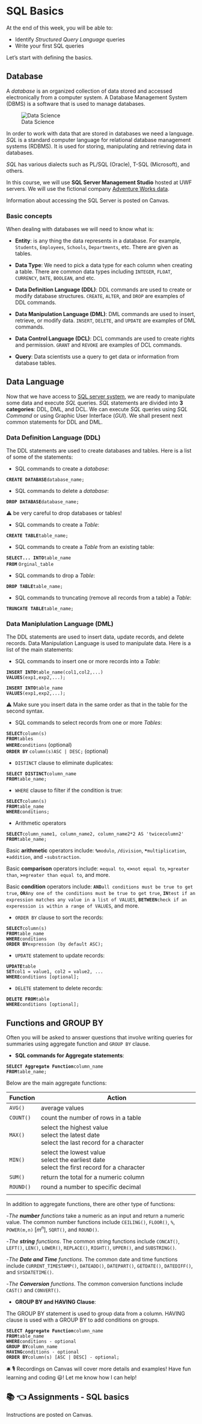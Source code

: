 <!-- 143.88.64.56-->

# SQL Basics {.unnumbered}

At the end of this week, you will be able to:

-   Identify *Structured Query Language* queries
-   Write your first SQL queries

Let's start with defining the basics.

## Database {.unnumbered}

A *database* is an organized collection of data stored and accessed electronically from a computer system. A Database Management System (DBMS) is a software that is used to manage databases.

![Data Science](/img/DSWorkflow.png){alt="Data Science"}

In order to work with data that are stored in databases we need a language. *SQL* is a standard computer language for relational database management systems (RDBMS). It is used for storing, manipulating and retrieving data in databases.

*SQL* has various dialects such as PL/SQL (Oracle), T-SQL (Microsoft), and others.

In this course, we will use **SQL Server Management Studio** hosted at UWF servers. We will use the fictional company [Adventure Works data](https://docs.microsoft.com/en-us/previous-versions/sql/sql-server-2008/ms124623(v=sql.100)){target="_blank"}.

Information about accessing the SQL Server is posted on Canvas.

### Basic concepts {.unnumbered}

When dealing with databases we will need to know what is:

-   **Entity**: is any thing the data represents in a database. For example, `Students`, `Employees`, `Schools`, `Departments`, etc. There are given as tables.

-   **Data Type**: We need to pick a data type for each column when creating a table. There are common data types including `INTEGER`, `FLOAT`, `CURRENCY`, `DATE`, `BOOLEAN`, and etc.

-   **Data Definition Language (DDL)**: DDL commands are used to create or modify database structures. `CREATE`, `ALTER`, and `DROP` are examples of DDL commands.

-   **Data Manipulation Language (DML)**: DML commands are used to insert, retrieve, or modify data. `INSERT`, `DELETE`, and `UPDATE` are examples of DML commands.

-   **Data Control Language (DCL)**: DCL commands are used to create rights and permission. `GRANT` and `REVOKE` are examples of DCL commands.

-   **Query**: Data scientists use a query to get data or information from database tables.

## Data Language {.unnumbered}

Now that we have access to [SQL server system](https://argoapps.uwf.edu/vpn/index.html){target="_blank"}, we are ready to manipulate some data and execute *SQL* queries. *SQL* statements are divided into **3 categories**: DDL, DML, and DCL. We can execute *SQL* queries using *SQL Command* or using Graphic User Interface (*GUI*). We shall present next common statements for DDL and DML.

### Data Definition Language (DDL) {.unnumbered}

The DDL statements are used to create databases and tables. Here is a list of some of the statements:

-   SQL commands to create a *database*:

::: rmdnote
<p align="left">

**`CREATE DATABASE`**`database_name;`

</p>
:::

-   SQL commands to delete a *database*:

::: rmdnote
<p align="left">

**`DROP DATABASE`**`database_name;`

</p>
:::

⚠️ be very careful to drop databases or tables!

-   SQL commands to create a *Table*:

::: rmdnote
<p align="left">

**`CREATE TABLE`**`table_name;`

</p>
:::

-   SQL commands to create a *Table* from an existing table:

::: rmdnote
<p align="left">

**`SELECT... INTO`**`table_name`<br/> **`FROM`** `Orginal_table`

</p>
:::

-   SQL commands to drop a *Table*:

::: rmdnote
<p align="left">

**`DROP TABLE`**`table_name;`

</p>
:::

-   SQL commands to truncating (remove all records from a table) a *Table*:

::: rmdnote
<p align="left">

**`TRUNCATE TABLE`**`table_name;`

</p>
:::

### **Data Maniplulation Language (DML)** {.unnumbered}

The DDL statements are used to insert data, update records, and delete records. Data Manipulation Language is used to manipulate data. Here is a list of the main statements:

-   SQL commands to insert one or more records into a *Table*:

::: rmdnote
<p align="left">

**`INSERT INTO`**`table_name(col1,col2,...)` <br/> **`VALUES`**`(exp1,exp2,...);`

</p>
:::

::: rmdnote
<p align="left">

**`INSERT INTO`**`table_name` <br/> **`VALUES`**`(exp1,exp2,...);`

</p>
:::

⚠️ Make sure you insert data in the same order as that in the table for the second syntax.

-   SQL commands to select records from one or more *Tables*:

::: rmdnote
<p align="left">

**`SELECT`**`column(s)` <br/> **`FROM`**`tables`<br/> **`WHERE`**`conditions` (optional)<br/> **`ORDER BY`** `column(s)ASC | DESC;` (optional)

</p>
:::

-   `DISTINCT` clause to eliminate duplicates:

::: rmdnote
<p align="left">

**`SELECT DISTINCT`**`column_name` <br/> **`FROM`**`table_name;`<br/>

</p>
:::

-   `WHERE` clause to filter if the condition is true:

::: rmdnote
<p align="left">

**`SELECT`**`column(s)` <br/> **`FROM`**`table_name`<br/> **`WHERE`**`conditions;`<br/>

</p>
:::

-   Arithmetic operators

::: rmdnote
<p align="left">

**`SELECT`**`column_name1, column_name2, column_name2*2 AS 'twicecolumn2'` <br/> **`FROM`**`table_name;`<br/>

</p>
:::

Basic **arithmetic** operators include: **`%`**`modulo`, **`/`**`division`, **`*`**`multiplication`, **`+`**`addition`, and **`-`**`substraction`.

Basic **comparison** operators include: **`=`**`equal to`, **`<>`**`not equal to`, **`>`**`greater than`, **`>=`**`greater than equal to`, and more.

Basic **condition** operators include: **`AND`**`all conditions must be true to get true`, **`OR`**`Any one of the conditions must be true to get true`, **`IN`**`test if an expression matches any value in a list of VALUES`, **`BETWEEN`**`check if an experession is within a range of VALUES`, and more.

-   `ORDER BY` clause to sort the records:

::: rmdnote
<p align="left">

**`SELECT`**`column(s)` <br/> **`FROM`**`table_name`<br/> **`WHERE`**`conditions`<br/> **`ORDER BY`**`expression (by default ASC);`

</p>
:::

-   `UPDATE` statement to update records:

::: rmdnote
<p align="left">

**`UPDATE`**`table` <br/> **`SET`**`col1 = value1, col2 = value2, ...`<br/> **`WHERE`**`conditions [optional];`

</p>
:::

-   `DELETE` statement to delete records:

::: rmdnote
<p align="left">

**`DELETE FROM`**`table` <br/> **`WHERE`**`conditions [optional];`

</p>
:::

## Functions and GROUP BY {.unnumbered}

Often you will be asked to answer questions that involve writing queries for summaries using aggregate function and `GROUP BY` clause.

-   **SQL commands for Aggregate statements**:

::: rmdnote
<p align="left">

**`SELECT Aggregate Function`**`column_name` <br/> **`FROM`**`table_name;`

</p>
:::

Below are the main aggregate functions:

| Function  | Action                                                                                              |
|-----------|-----------------------------------------------------------------------------------------------------|
| `AVG()`   | average values                                                                                      |
| `COUNT()` | count the number of rows in a table                                                                 |
| `MAX()`   | select the highest value <br/> select the latest date <br/>select the last record for a character   |
| `MIN()`   | select the lowest value <br/> select the earliest date <br/>select the first record for a character |
| `SUM()`   | return the total for a numeric column                                                               |
| `ROUND()` | round a number to specific decimal                                                                  |
|           |                                                                                                     |

In addition to aggregate functions, there are other type of functions:

\-*The **number** functions* take a numeric as an input and return a numeric value. The common number functions include `CEILING()`, `FLOOR()`, `%`, `POWER(m,n)` \[$m^n$\], `SQRT()`, and `ROUND()`.

\-*The **string** functions*. The common string functions include `CONCAT()`, `LEFT()`, `LEN()`, `LOWER()`, `REPLACE()`, `RIGHT()`, `UPPER()`, and `SUBSTRING()`.

\-*The **Date and Time** functions*. The common date and time functions include `CURRENT_TIMESTAMP()`, `DATEADD()`, `DATEPART()`, `GETDATE()`, `DATEDIFF()`, and `SYSDATETIME()`.

\-*The **Conversion** functions*. The common conversion functions include `CAST()` and `CONVERT()`.

-   **GROUP BY and HAVING Clause**:

The GROUP BY statement is used to group data from a column. HAVING clause is used with a GROUP BY to add conditions on groups.

::: rmdnote
<p align="left">

**`SELECT Aggregate Function`**`column_name` <br/> **`FROM`**`table_name`<br/> **`WHERE`**`conditions - optional`<br/> **`GROUP BY`**`column_name`<br/> **`HAVING`**`conditions - optional`<br/> **`ORDER BY`**`column(s) [ASC | DESC] - optional;`

</p>
:::

🛎 🎙️ Recordings on Canvas will cover more details and examples! Have fun learning and coding 😃! Let me know how I can help!

## 📚 👈 Assignments - SQL basics {.unnumbered}

Instructions are posted on Canvas.
